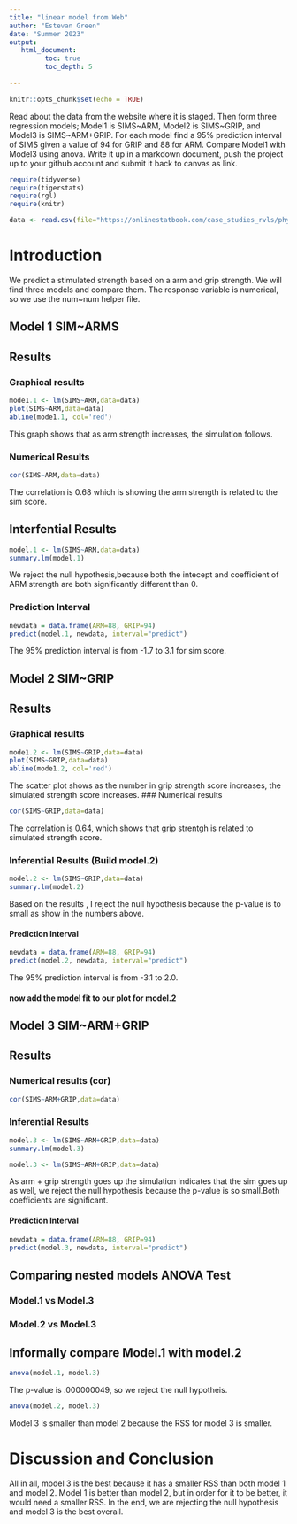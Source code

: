 ```yaml
---
title: "linear model from Web"
author: "Estevan Green"
date: "Summer 2023"
output:
   html_document:
         toc: true
         toc_depth: 5
        
---
```


```r
knitr::opts_chunk$set(echo = TRUE)
```

Read about the data from the website where it is staged.  Then form three regression models; Model1 is SIMS~ARM, Model2 is SIMS~GRIP, and Model3 is SIMS~ARM+GRIP. For each model find a 95% prediction interval of SIMS given a value of 94  for GRIP and 88 for ARM. Compare Model1 with Model3 using anova. Write it up in a markdown document, push the project up to your github account and submit it back to canvas as link. 

```r
require(tidyverse)
require(tigerstats)
require(rgl)
require(knitr)

```

```r
data <- read.csv(file="https://onlinestatbook.com/case_studies_rvls/physical_strength/data.txt",sep="",header=TRUE)  

```

# Introduction
We predict a stimulated strength based on a arm and grip strength. We will find three models and compare them. The response variable is numerical, so we use the 
num~num helper file.

## Model 1 SIM~ARMS

## Results

### Graphical results

```r
mode1.1 <- lm(SIMS~ARM,data=data)
plot(SIMS~ARM,data=data)
abline(mode1.1, col='red')
```
This graph shows that as arm strength increases, the simulation follows.

### Numerical Results

```r
cor(SIMS~ARM,data=data)
```

The correlation is 0.68 which is showing the arm strength is related to the 
sim score.

## Interfential Results

```r
model.1 <- lm(SIMS~ARM,data=data)
summary.lm(model.1)
```
We reject the null hypothesis,because both the intecept and coefficient of ARM strength are both significantly 
different than 0.

### Prediction Interval

```r
newdata = data.frame(ARM=88, GRIP=94)
predict(model.1, newdata, interval="predict")
```
The 95% prediction interval is from -1.7 to 3.1 for sim score.

## Model 2 SIM~GRIP

## Results

### Graphical results

```r
mode1.2 <- lm(SIMS~GRIP,data=data)
plot(SIMS~GRIP,data=data)
abline(mode1.2, col='red')
```
The scatter plot shows as the number in grip strength score increases, the 
simulated strength  score increases.
### Numerical results

```r
cor(SIMS~GRIP,data=data)
```

The correlation is 0.64, which shows that grip strentgh is related to simulated
strength score.

### Inferential Results (Build model.2)

```r
model.2 <- lm(SIMS~GRIP,data=data)
summary.lm(model.2)
``` 
Based on the results , I reject the null hypothesis because the p-value is to small as show in the numbers above.


#### Prediction Interval
```r
newdata = data.frame(ARM=88, GRIP=94)
predict(model.2, newdata, interval="predict")
```

The 95% prediction interval is from -3.1 to 2.0.


#### now add the model fit to our plot for model.2

  

## Model 3 SIM~ARM+GRIP

## Results


### Numerical results (cor)

```r
cor(SIMS~ARM+GRIP,data=data)
```



### Inferential Results

```r
model.3 <- lm(SIMS~ARM+GRIP,data=data)
summary.lm(model.3)
``` 

```r
model.3 <- lm(SIMS~ARM+GRIP,data=data)
```


As arm + grip strength goes up the simulation indicates that the sim goes up as well, we reject the null hypothesis because the p-value is so small.Both coefficients are significant.

#### Prediction Interval
  
```r
newdata = data.frame(ARM=88, GRIP=94)
predict(model.3, newdata, interval="predict")
```



## Comparing nested models ANOVA Test

### Model.1 vs Model.3
### Model.2 vs Model.3

## Informally compare Model.1 with model.2

```r
anova(model.1, model.3)
```
 The p-value is .000000049, so we reject the null hypotheis.
```r
anova(model.2, model.3)
```

Model 3 is smaller than model 2 because the RSS for model 3 is smaller. 



# Discussion and Conclusion

All in all, model 3 is the best because it has a smaller RSS than both model 1 and model 2. Model 1 is better than model 2, but in order for it to be better, it would need a smaller RSS. In the end, we are rejecting the null hypothesis and model 3 is the best overall.







